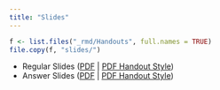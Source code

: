 ```yaml
---
title: "Slides"
---
```


```r
f <- list.files("_rmd/Handouts", full.names = TRUE)
file.copy(f, "slides/")
```




- Regular Slides ([PDF](slides/TWS - Intro to R through Figures 2020.pdf) | [PDF Handout Style](slides/TWS - Intro to R through Figures 2020-print.pdf))
- Answer Slides ([PDF](slides/TWS - Intro to R through Figures 2020 - answers.pdf) | [PDF Handout Style](slides/TWS - Intro to R through Figures 2020 - answers-print.pdf))
